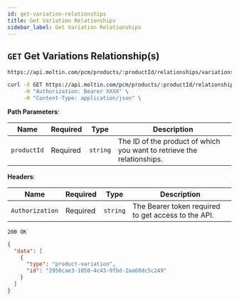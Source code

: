 ```yaml
---
id: get-variation-relationships
title: Get Variation Relationships
sidebar_label: Get Variation Relationships
---
```


## `GET` Get Variations Relationship(s)

```http
https://api.moltin.com/pcm/products/:productId/relationships/variations
```

<!--DOCUSAURUS_CODE_TABS-->

<!--cURL-->

```bash
curl -X GET https://api.moltin.com/pcm/products/:productId/relationships/variations \
     -H "Authorization: Bearer XXXX" \
     -H "Content-Type: application/json" \
```
<!--END_DOCUSAURUS_CODE_TABS-->

<!--DOCUSAURUS_CODE_TABS-->

<!-- Request -->

**Path Parameters**:

| Name | Required | Type | Description |
| --- | --- | --- | --- |
| `productId` | Required | `string` | The ID of the product of which you want to retrieve the relationships. |

**Headers**:

| Name | Required | Type | Description |
| --- | --- | --- | --- |
| `Authorization` | Required | `string` | The Bearer token required to get access to the API. |

<!--END_DOCUSAURUS_CODE_TABS-->

<!--DOCUSAURUS_CODE_TABS-->
<!-- Response -->

`200 OK`

```json
{
  "data": [
    {
      "type": "product-variation",
      "id": "2950cae3-1050-4c43-9fbd-2aa60dc5c249"
    }
  ]
}
```

<!--END_DOCUSAURUS_CODE_TABS-->
